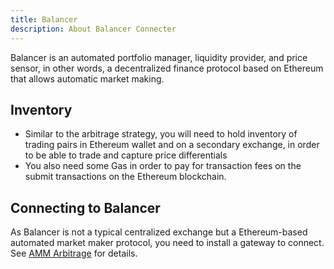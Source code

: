```yaml
---
title: Balancer
description: About Balancer Connecter
---
```


Balancer is an automated portfolio manager, liquidity provider, and price sensor, in other words, a decentralized finance protocol based on Ethereum that allows automatic market making.

## Inventory

- Similar to the arbitrage strategy, you will need to hold inventory of trading pairs in Ethereum wallet and on a secondary exchange, in order to be able to trade and capture price differentials
- You also need some Gas in order to pay for transaction fees on the submit transactions on the Ethereum blockchain.

## Connecting to Balancer

As Balancer is not a typical centralized exchange but a Ethereum-based automated market maker protocol, you need to install a gateway to connect. See [AMM Arbitrage](/strategies/amm-arb/) for details.
